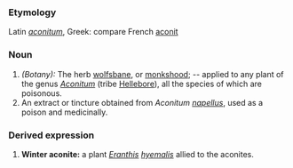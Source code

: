 ===Etymology===
Latin ''[[aconitum]]'', Greek: compare French [[aconit]]
===Noun===
#''(Botany):'' The herb [[wolfsbane]], or [[monkshood]]; -- applied to any plant of the genus ''[[Aconitum]]''{{GuZ}} (tribe [[Hellebore]]), all the species of which are poisonous.
#An extract or tincture obtained from ''Aconitum [[napellus]]'', used as a poison and medicinally.

===Derived expression===
#'''Winter aconite:''' a plant ''[[Eranthis]] [[hyemalis]]'' allied to the aconites.